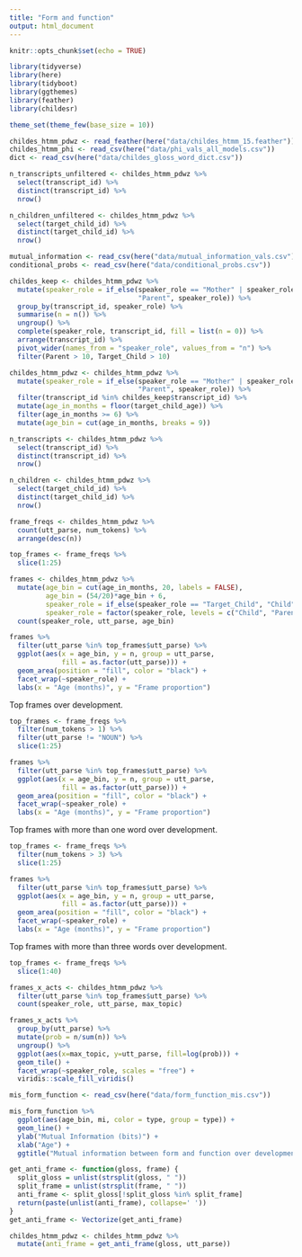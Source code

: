 ```yaml
---
title: "Form and function"
output: html_document
---
```


```r
knitr::opts_chunk$set(echo = TRUE)

library(tidyverse)
library(here)
library(tidyboot)
library(ggthemes)
library(feather)
library(childesr)

theme_set(theme_few(base_size = 10))
```

```r
childes_htmm_pdwz <- read_feather(here("data/childes_htmm_15.feather")) 
childes_htmm_phi <- read_csv(here("data/phi_vals_all_models.csv"))
dict <- read_csv(here("data/childes_gloss_word_dict.csv"))

n_transcripts_unfiltered <- childes_htmm_pdwz %>%
  select(transcript_id) %>%
  distinct(transcript_id) %>%
  nrow()

n_children_unfiltered <- childes_htmm_pdwz %>%
  select(target_child_id) %>%
  distinct(target_child_id) %>%
  nrow()

mutual_information <- read_csv(here("data/mutual_information_vals.csv"))
conditional_probs <- read_csv(here("data/conditional_probs.csv"))

childes_keep <- childes_htmm_pdwz %>%
  mutate(speaker_role = if_else(speaker_role == "Mother" | speaker_role == "Father",
                                "Parent", speaker_role)) %>%
  group_by(transcript_id, speaker_role) %>%
  summarise(n = n()) %>%
  ungroup() %>%
  complete(speaker_role, transcript_id, fill = list(n = 0)) %>%
  arrange(transcript_id) %>%
  pivot_wider(names_from = "speaker_role", values_from = "n") %>%
  filter(Parent > 10, Target_Child > 10)

childes_htmm_pdwz <- childes_htmm_pdwz %>%
  mutate(speaker_role = if_else(speaker_role == "Mother" | speaker_role == "Father",
                                "Parent", speaker_role)) %>%
  filter(transcript_id %in% childes_keep$transcript_id) %>%
  mutate(age_in_months = floor(target_child_age)) %>%
  filter(age_in_months >= 6) %>%
  mutate(age_bin = cut(age_in_months, breaks = 9))

n_transcripts <- childes_htmm_pdwz %>%
  select(transcript_id) %>%
  distinct(transcript_id) %>%
  nrow()

n_children <- childes_htmm_pdwz %>%
  select(target_child_id) %>%
  distinct(target_child_id) %>%
  nrow()
```

```r
frame_freqs <- childes_htmm_pdwz %>%
  count(utt_parse, num_tokens) %>%
  arrange(desc(n))

top_frames <- frame_freqs %>%
  slice(1:25) 

frames <- childes_htmm_pdwz %>%
  mutate(age_bin = cut(age_in_months, 20, labels = FALSE),
         age_bin = (54/20)*age_bin + 6,
         speaker_role = if_else(speaker_role == "Target_Child", "Child", "Parent"),
         speaker_role = factor(speaker_role, levels = c("Child", "Parent"))) %>%
  count(speaker_role, utt_parse, age_bin)

frames %>%
  filter(utt_parse %in% top_frames$utt_parse) %>%
  ggplot(aes(x = age_bin, y = n, group = utt_parse, 
             fill = as.factor(utt_parse))) +
  geom_area(position = "fill", color = "black") +
  facet_wrap(~speaker_role) +
  labs(x = "Age (months)", y = "Frame proportion")
```

Top frames over development.

```r
top_frames <- frame_freqs %>%
  filter(num_tokens > 1) %>%
  filter(utt_parse != "NOUN") %>%
  slice(1:25) 

frames %>%
  filter(utt_parse %in% top_frames$utt_parse) %>%
  ggplot(aes(x = age_bin, y = n, group = utt_parse, 
             fill = as.factor(utt_parse))) +
  geom_area(position = "fill", color = "black") +
  facet_wrap(~speaker_role) +
  labs(x = "Age (months)", y = "Frame proportion")
```

Top frames with more than one word over development.

```r
top_frames <- frame_freqs %>%
  filter(num_tokens > 3) %>%
  slice(1:25) 

frames %>%
  filter(utt_parse %in% top_frames$utt_parse) %>%
  ggplot(aes(x = age_bin, y = n, group = utt_parse, 
             fill = as.factor(utt_parse))) +
  geom_area(position = "fill", color = "black") +
  facet_wrap(~speaker_role) +
  labs(x = "Age (months)", y = "Frame proportion")
```

Top frames with more than three words over development.

```r

top_frames <- frame_freqs %>%
  slice(1:40)

frames_x_acts <- childes_htmm_pdwz %>%
  filter(utt_parse %in% top_frames$utt_parse) %>%
  count(speaker_role, utt_parse, max_topic)

frames_x_acts %>%
  group_by(utt_parse) %>%
  mutate(prob = n/sum(n)) %>%
  ungroup() %>% 
  ggplot(aes(x=max_topic, y=utt_parse, fill=log(prob))) + 
  geom_tile() +
  facet_wrap(~speaker_role, scales = "free") +
  viridis::scale_fill_viridis()

```

```r
mis_form_function <- read_csv(here("data/form_function_mis.csv"))

mis_form_function %>%
  ggplot(aes(age_bin, mi, color = type, group = type)) +
  geom_line() +
  ylab("Mutual Information (bits)") +
  xlab("Age") +
  ggtitle("Mutual information between form and function over development")

```


```r
get_anti_frame <- function(gloss, frame) {
  split_gloss = unlist(strsplit(gloss, " "))
  split_frame = unlist(strsplit(frame, " "))
  anti_frame <- split_gloss[!split_gloss %in% split_frame]
  return(paste(unlist(anti_frame), collapse=' '))
}
get_anti_frame <- Vectorize(get_anti_frame)

childes_htmm_pdwz <- childes_htmm_pdwz %>%
  mutate(anti_frame = get_anti_frame(gloss, utt_parse))

```